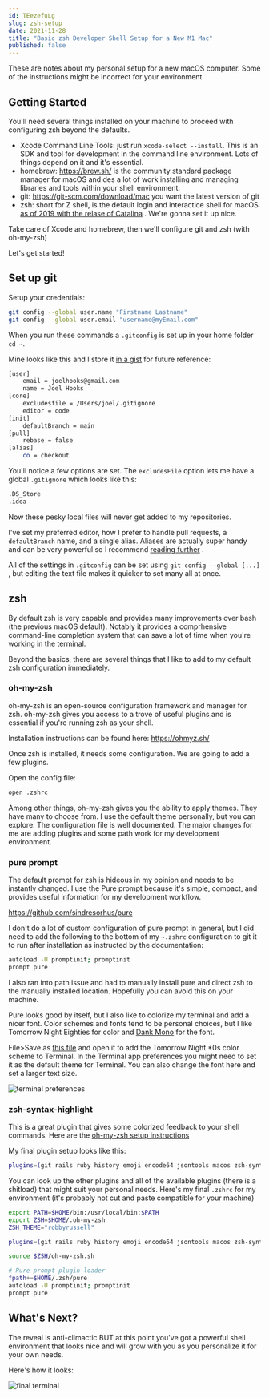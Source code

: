 ```yaml
---
id: TEezefuLg
slug: zsh-setup
date: 2021-11-28
title: "Basic zsh Developer Shell Setup for a New M1 Mac"
published: false
---
```


These are notes about my personal setup for a new macOS computer. Some of the
instructions might be incorrect for your environment

## Getting Started

You'll need several things installed on your machine to proceed with configuring
zsh beyond the defaults.

* Xcode Command Line Tools: just run `xcode-select --install`. This is an SDK
  and tool for development in the command line environment. Lots of things
  depend on it and it's essential.
* homebrew: https://brew.sh/ is the community standard package manager for macOS
  and des a lot of work installing and managing libraries and tools within your
  shell environment.
* git: https://git-scm.com/download/mac you want the latest version of git
* zsh: short for Z shell, is the default login and interactice shell for
  macOS [as of 2019 with the relase of Catalina](https://support.apple.com/en-us/HT208050)
  . We're gonna set it up nice.

Take care of Xcode and homebrew, then we'll configure git and zsh (with
oh-my-zsh)

Let's get started!

## Set up git

Setup your credentials:

```bash
git config --global user.name "Firstname Lastname"
git config --global user.email "username@myEmail.com"
```

When you run these commands a `.gitconfig` is set up in your home folder `cd ~`.

Mine looks like this and I store
it [in a gist](https://gist.github.com/joelhooks/cce364199d2532c0d8bb8a93cdc7c685)
for future reference:

```bash
[user]
	email = joelhooks@gmail.com
	name = Joel Hooks
[core]
	excludesfile = /Users/joel/.gitignore
	editor = code
[init]
	defaultBranch = main
[pull]
	rebase = false
[alias]
	co = checkout
```

You'll notice a few options are set. The `excludesFile` option lets me have a
global `.gitignore` which looks like this:

```bash
.DS_Store
.idea
```

Now these pesky local files will never get added to my repositories.

I've set my preferred editor, how I prefer to handle pull requests,
a `defaultBranch` name, and a single alias. Aliases are actually super handy and
can be very powerful so I
recommend [reading further](https://git-scm.com/book/en/v2/Git-Basics-Git-Aliases)
.

All of the settings in `.gitconfig` can be set using `git config --global [...]`
, but editing the text file makes it quicker to set many all at once.

## zsh

By default zsh is very capable and provides many improvements over bash (the
previous macOS default). Notably it provides a comprhensive command-line
completion system that can save a lot of time when you're working in the
terminal.

Beyond the basics, there are several things that I like to add to my default zsh
configuration immediately.

### oh-my-zsh

oh-my-zsh is an open-source configuration framework and manager for zsh.
oh-my-zsh gives you access to a trove of useful plugins and is essential if
you're running zsh as your shell.

Installation instructions can be found here: https://ohmyz.sh/

Once zsh is installed, it needs some configuration. We are going to add a few
plugins.

Open the config file:

```bash
open .zshrc
```

Among other things, oh-my-zsh gives you the ability to apply themes. They have
many to choose from. I use the default theme personally, but you can explore.
The configuration file is well documented. The major changes for me are adding
plugins and some path work for my development environment.

### pure prompt

The default prompt for zsh is hideous in my opinion and needs to be instantly
changed. I use the Pure prompt because it's simple, compact, and provides useful
information for my development workflow.

https://github.com/sindresorhus/pure

I don't do a lot of custom configuration of pure prompt in general, but I did
need to add the following to the bottom of my `~.zshrc` configuration to git it
to run after installation as instructed by the documentation:

```bash
autoload -U promptinit; promptinit
prompt pure
```

I also ran into path issue and had to manually install pure and direct zsh to
the manually installed location. Hopefully you can avoid this on your machine.

Pure looks good by itself, but I also like to colorize my terminal and add a
nicer font. Color schemes and fonts tend to be personal choices, but I like
Tomorrow Night Eighties for color
and [Dank Mono](https://philpl.gumroad.com/l/dank-mono) for the font.

File>Save
as [this file](https://raw.githubusercontent.com/chriskempson/tomorrow-theme/master/OS%20X%20Terminal/Tomorrow%20Night%20Eighties.terminal)
and open it to add the Tomorrow Night *0s color scheme to Terminal. In the
Terminal app preferences you might need to set it as the default theme for
Terminal. You can also change the font here and set a larger text size.

![terminal preferences](./terminal_prefs.jpg)

### zsh-syntax-highlight

This is a great plugin that gives some colorized feedback to your shell
commands. Here are
the [oh-my-zsh setup instructions](https://github.com/zsh-users/zsh-syntax-highlighting/blob/master/INSTALL.md#oh-my-zsh)

My final plugin setup looks like this:

```bash
plugins=(git rails ruby history emoji encode64 jsontools macos zsh-syntax-highlighting)
```

You can look up the other plugins and all of the available plugins (there is a
shitload) that might suit your personal needs. Here's my final `.zshrc` for my
environment (it's probably not cut and paste compatible for your machine)

```bash
export PATH=$HOME/bin:/usr/local/bin:$PATH
export ZSH=$HOME/.oh-my-zsh
ZSH_THEME="robbyrussell"

plugins=(git rails ruby history emoji encode64 jsontools macos zsh-syntax-highlighting)

source $ZSH/oh-my-zsh.sh

# Pure prompt plugin loader
fpath+=$HOME/.zsh/pure
autoload -U promptinit; promptinit
prompt pure

```

## What's Next?

The reveal is anti-climactic BUT at this point you've got a powerful shell
environment that looks nice and will grow with you as you personalize it for
your own needs.

Here's how it looks:

![final terminal](./terminal_shot.png)
